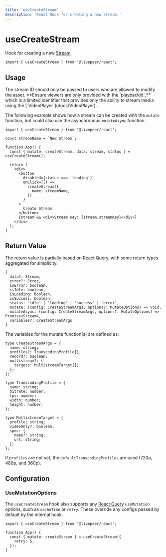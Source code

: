 ```yaml
---
title: 'useCreateStream'
description: 'React Hook for creating a new stream.'
---
```


# useCreateStream

Hook for creating a new [Stream](https://github.com/livepeer/livepeer.js/blob/main/packages/core/src/types/provider.ts).

```tsx
import { useCreateStream } from '@livepeer/react';
```

## Usage


<Callout>
  The stream ID should only be passed to users who are allowed to modify the
  asset. **Ensure viewers are only provided with the `playbackId`,** which is a
  limited identifier that provides only the ability to stream media using the
  [`VideoPlayer`](docs/VideoPlayer).
</Callout>

The following example shows how a stream can be created with the `mutate` function, but could also use the asynchronous `mutateAsync`
function.

```tsx {6, 13-15}
import { useCreateStream } from '@livepeer/react';

const streamName = `New Stream`;

function App() {
  const { mutate: createStream, data: stream, status } = useCreateStream();

  return (
    <div>
      <button
        disabled={status === 'loading'}
        onClick={() =>
          createStream({
            name: streamName,
          })
        }
      >
        Create Stream
      </button>
      {stream && <div>Stream Key: {stream.streamKey}</div>}
    </div>
  );
}
```

## Return Value

The return value is partially based on [React Query](https://tanstack.com/query/v4/docs/reference/useMutation), with some return types
aggregated for simplicity.

```tsx
{
  data?: Stream,
  error?: Error,
  isError: boolean,
  isIdle: boolean,
  isLoading: boolean,
  isSuccess: boolean,
  status: 'idle' | 'loading' | 'success' | 'error',
  mutate: (config: CreateStreamArgs, options?: MutateOptions) => void,
  mutateAsync: (config: CreateStreamArgs, options?: MutateOptions) => Promise<Stream>,
  variables?: CreateStreamArgs
}
```

The variables for the mutate function(s) are defined as:

```tsx
type CreateStreamArgs = {
  name: string;
  profiles?: TranscodingProfile[];
  record?: boolean;
  multistream?: {
    targets: MultistreamTarget[];
  };
};

type TranscodingProfile = {
  name: string;
  bitrate: number;
  fps: number;
  width: number;
  height: number;
};

type MultistreamTarget = {
  profile: string;
  videoOnly?: boolean;
  spec: {
    name?: string;
    url: string;
  };
};
```

If `profiles` are not set, the `defaultTranscodingProfiles` are used (720p, 480p, and 360p).

## Configuration

### UseMutationOptions

The `useCreateStream` hook also supports any [React Query](https://tanstack.com/query/v4/docs/reference/useMutation) `useMutation` options, such as
`cacheTime` or `retry`. These override any configs passed by default by the internal hook.

```tsx {5}
import { useCreateStream } from '@livepeer/react';

function App() {
  const { mutate: createStream } = useCreateStream({
    retry: 5,
  });
}
```

